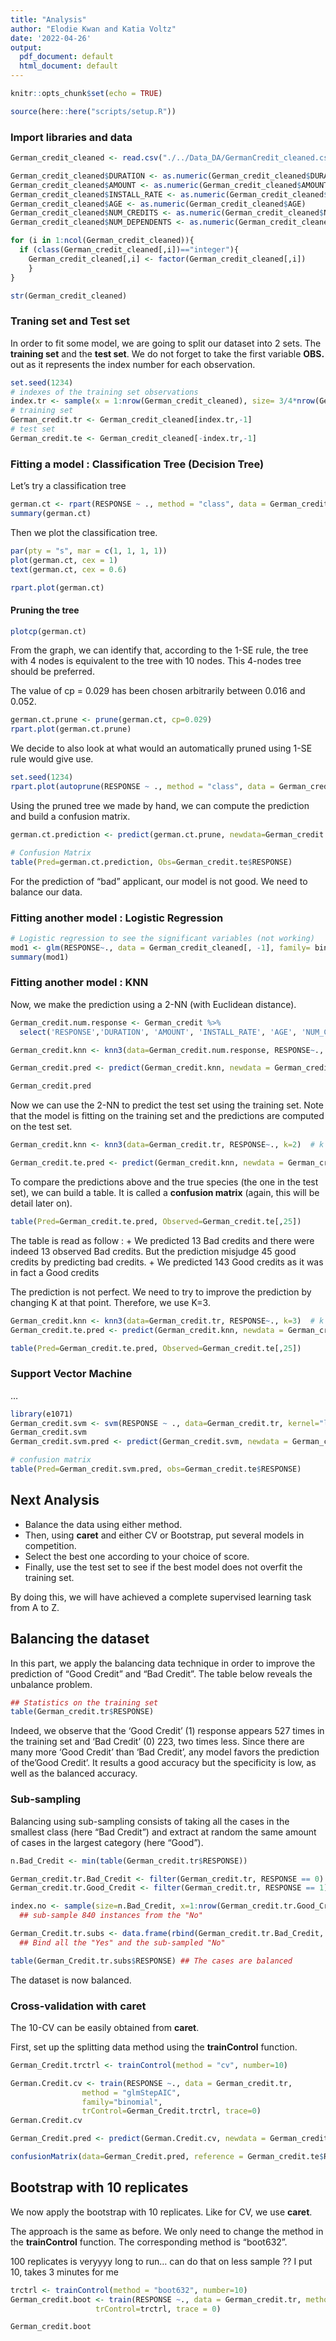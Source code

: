 ```yaml
---
title: "Analysis"
author: "Elodie Kwan and Katia Voltz"
date: '2022-04-26'
output:
  pdf_document: default
  html_document: default
---
```


```r
knitr::opts_chunk$set(echo = TRUE)
```

```r
source(here::here("scripts/setup.R"))
```

### Import libraries and data

```r
German_credit_cleaned <- read.csv("./../Data_DA/GermanCredit_cleaned.csv", header = TRUE)

German_credit_cleaned$DURATION <- as.numeric(German_credit_cleaned$DURATION)
German_credit_cleaned$AMOUNT <- as.numeric(German_credit_cleaned$AMOUNT)
German_credit_cleaned$INSTALL_RATE <- as.numeric(German_credit_cleaned$INSTALL_RATE)
German_credit_cleaned$AGE <- as.numeric(German_credit_cleaned$AGE)
German_credit_cleaned$NUM_CREDITS <- as.numeric(German_credit_cleaned$NUM_CREDITS)
German_credit_cleaned$NUM_DEPENDENTS <- as.numeric(German_credit_cleaned$NUM_DEPENDENTS)

for (i in 1:ncol(German_credit_cleaned)){
  if (class(German_credit_cleaned[,i])=="integer"){
    German_credit_cleaned[,i] <- factor(German_credit_cleaned[,i])
    }
}

str(German_credit_cleaned)
```

### Traning set and Test set 
In order to fit some model, we are going to split our dataset into 2 sets. The **training set** and the **test set**. We do not forget to take the first variable **OBS.** out as it represents the index number for each observation. 

```r
set.seed(1234)
# indexes of the training set observations 
index.tr <- sample(x = 1:nrow(German_credit_cleaned), size= 3/4*nrow(German_credit_cleaned), replace=FALSE)
# training set 
German_credit.tr <- German_credit_cleaned[index.tr,-1]
# test set 
German_credit.te <- German_credit_cleaned[-index.tr,-1]
```


### Fitting a model : Classification Tree (Decision Tree)

Let's try a classification tree 
```r
german.ct <- rpart(RESPONSE ~ ., method = "class", data = German_credit.tr )
summary(german.ct)
```

Then we plot the classification tree. 

```r
par(pty = "s", mar = c(1, 1, 1, 1))
plot(german.ct, cex = 1)
text(german.ct, cex = 0.6)

rpart.plot(german.ct)
```

#### Pruning the tree 

```r
plotcp(german.ct)
```

From the graph, we can identify that, according to the 1-SE rule, the tree with 4 nodes is equivalent to the tree with 10 nodes. This 4-nodes tree should be preferred.

The value of cp = 0.029 has been chosen arbitrarily between 0.016 and 0.052.

```r
german.ct.prune <- prune(german.ct, cp=0.029)
rpart.plot(german.ct.prune)
```

We decide to also look at what would an automatically pruned using 1-SE rule would give use. 
```r
set.seed(1234)
rpart.plot(autoprune(RESPONSE ~ ., method = "class", data = German_credit.tr))
```
Using the pruned tree we made by hand, we can compute the prediction and build a confusion matrix.

```r
german.ct.prediction <- predict(german.ct.prune, newdata=German_credit.te, type="class")

# Confusion Matrix
table(Pred=german.ct.prediction, Obs=German_credit.te$RESPONSE)
```

For the prediction of "bad" applicant, our model is not good. We need to balance our data.

### Fitting another model : Logistic Regression 
```r
# Logistic regression to see the significant variables (not working)
mod1 <- glm(RESPONSE~., data = German_credit_cleaned[, -1], family= binomial)
summary(mod1)
```


### Fitting another model : KNN


Now, we make the prediction using a 2-NN (with Euclidean distance).

```r
German_credit.num.response <- German_credit %>% 
  select('RESPONSE','DURATION', 'AMOUNT', 'INSTALL_RATE', 'AGE', 'NUM_CREDITS','NUM_DEPENDENTS')
```

```r
German_credit.knn <- knn3(data=German_credit.num.response, RESPONSE~., k=2) ## build the K-NN model

German_credit.pred <- predict(German_credit.knn, newdata = German_credit.num.response, type="class")

German_credit.pred
```

Now we can use the 2-NN to predict the test set using the training set. 
Note that the model is fitting on the training set and the predictions are computed on the test set.

```r
German_credit.knn <- knn3(data=German_credit.tr, RESPONSE~., k=2)  # k = 2

German_credit.te.pred <- predict(German_credit.knn, newdata = German_credit.te, type="class")
```

To compare the predictions above and the true species (the one in the test set), we can build a table. It is called a **confusion matrix** (again, this will be detail later on).

```r
table(Pred=German_credit.te.pred, Observed=German_credit.te[,25])
```
The table is read as follow : 
+ We predicted 13 Bad credits and there were indeed 13 observed Bad credits. But the prediction misjudge 45 good credits by predicting bad credits.
+ We predicted 143 Good credits as it was in fact a Good credits 

The prediction is not perfect. We need to try to improve the prediction by changing K at that point. Therefore, we use K=3.

```r
German_credit.knn <- knn3(data=German_credit.tr, RESPONSE~., k=3)  # k = 3
German_credit.te.pred <- predict(German_credit.knn, newdata = German_credit.te, type="class")

table(Pred=German_credit.te.pred, Observed=German_credit.te[,25])
```

### Support Vector Machine


...

```r
library(e1071)
German_credit.svm <- svm(RESPONSE ~ ., data=German_credit.tr, kernel="linear")
German_credit.svm
German_credit.svm.pred <- predict(German_credit.svm, newdata = German_credit.te)

# confusion matrix 
table(Pred=German_credit.svm.pred, obs=German_credit.te$RESPONSE)
```







## Next Analysis 

- Balance the data using either method. 
- Then, using **caret** and either CV or Bootstrap, put several models in competition. 
- Select the best one according to your choice of score. 
- Finally, use the test set to see if the best model does not overfit the training set.

By doing this, we will have achieved a complete supervised learning task from A to Z.


## Balancing the dataset

In this part, we apply the balancing data technique in order to improve the prediction of “Good Credit” and "Bad Credit". The table below reveals the unbalance problem.

```r
## Statistics on the training set
table(German_credit.tr$RESPONSE)
```

Indeed, we observe that the 'Good Credit' (1) response appears 527 times in the training set and 'Bad Credit' (0) 223, two times less.
Since there are many more 'Good Credit' than 'Bad Credit', any model favors the prediction of the'Good Credit'. It results a good accuracy but the specificity is low, as well as the balanced accuracy.


### Sub-sampling
Balancing using sub-sampling consists of taking all the cases in the smallest class (here “Bad Credit”) and extract at random the same amount of cases in the largest category (here “Good”).

```r
n.Bad_Credit <- min(table(German_credit.tr$RESPONSE))

German_credit.tr.Bad_Credit <- filter(German_credit.tr, RESPONSE == 0) ## the "0" cases
German_credit.tr.Good_Credit <- filter(German_credit.tr, RESPONSE == 1) ## The "1" cases

index.no <- sample(size=n.Bad_Credit, x=1:nrow(German_credit.tr.Good_Credit), replace=FALSE) 
  ## sub-sample 840 instances from the "No"

German_Credit.tr.subs <- data.frame(rbind(German_credit.tr.Bad_Credit, German_credit.tr.Good_Credit[index.no,])) 
  ## Bind all the "Yes" and the sub-sampled "No"

table(German_Credit.tr.subs$RESPONSE) ## The cases are balanced
```

The dataset is now balanced.


### Cross-validation with caret
The 10-CV can be easily obtained from **caret**. 

First, set up the splitting data method using the **trainControl** function.

```r
German_Credit.trctrl <- trainControl(method = "cv", number=10)
```

```r
German.Credit.cv <- train(RESPONSE ~., data = German_credit.tr,
                method = "glmStepAIC", 
                family="binomial",
                trControl=German_Credit.trctrl, trace=0)
German.Credit.cv
```


```r
German_Credit.pred <- predict(German.Credit.cv, newdata = German_credit.te)

confusionMatrix(data=German_Credit.pred, reference = German_credit.te$RESPONSE)
```


## Bootstrap with 10 replicates
We now apply the bootstrap with 10 replicates. Like for CV, we use **caret**.

The approach is the same as before. 
We only need to change the method in the **trainControl** function. The corresponding method is “boot632”.

100 replicates is veryyyy long to run... can do that on less sample ?? I put 10, takes 3 minutes for me

```r

trctrl <- trainControl(method = "boot632", number=10)
German_credit.boot <- train(RESPONSE ~., data = German_credit.tr, method = "glmStepAIC", family="binomial",
                   trControl=trctrl, trace = 0)

German_credit.boot
```

